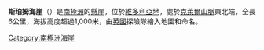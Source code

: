 {{unreferenced|time=2019-08-05T13:04:17+00:00}}
{{coord|77|5|S|161|36|E|display=title}}

'''斯珀姆海崖'''（{{lang-en|Sperm Bluff}}）是[[南極洲|南極洲]]的[[懸崖|懸崖]]，位於[[維多利亞地|維多利亞地]]，處於[[克萊爾山脈|克萊爾山脈]]東北端，全長6公里，海拔高度超過1,000米，由[[英國|英國]]探險隊繪入地圖和命名。

{{DEFAULTSORT:Sperm Bluff}}
[[Category:南極洲海崖|Category:南極洲海崖]]

{{ScottCoast-geo-stub}}
